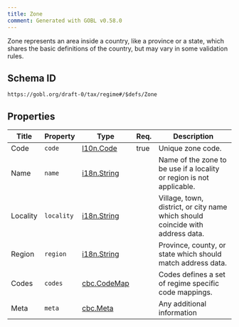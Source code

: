 ```yaml
---
title: Zone
comment: Generated with GOBL v0.58.0
---
```


Zone represents an area inside a country, like a province or a state, which shares the basic definitions of the country, but may vary in some validation rules.

## Schema ID

`https://gobl.org/draft-0/tax/regime#/$defs/Zone`

## Properties

| Title    | Property   | Type                                 | Req. | Description                                                                    |
|----------|------------|--------------------------------------|------|--------------------------------------------------------------------------------|
| Code     | `code`     | [l10n.Code](/draft-0/l10n/code)      | true | Unique zone code.                                                              |
| Name     | `name`     | [i18n.String](/draft-0/i18n/string)  |      | Name of the zone to be use if a locality or region is not applicable.          |
| Locality | `locality` | [i18n.String](/draft-0/i18n/string)  |      | Village, town, district, or city name which should coincide with address data. |
| Region   | `region`   | [i18n.String](/draft-0/i18n/string)  |      | Province, county, or state which should match address data.                    |
| Codes    | `codes`    | [cbc.CodeMap](/draft-0/cbc/code_map) |      | Codes defines a set of regime specific code mappings.                          |
| Meta     | `meta`     | [cbc.Meta](/draft-0/cbc/meta)        |      | Any additional information                                                     |

